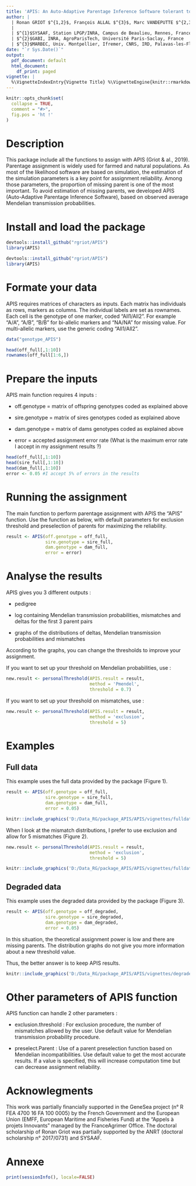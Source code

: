 ```yaml
---
title: 'APIS: An Auto-Adaptive Parentage Inference Software tolerant to missing parents'
author: |
  | Ronan GRIOT $^{1,2}$, François ALLAL $^{3}$, Marc VANDEPUTTE $^{2,3}$
  |
  | $^{1}$SYSAAF, Station LPGP/INRA, Campus de Beaulieu, Rennes, France
  | $^{2}$GABI, INRA, AgroParisTech, Université Paris-Saclay, France
  | $^{3}$MARBEC, Univ. Montpellier, Ifremer, CNRS, IRD, Palavas-les-Flots, France
date: "`r Sys.Date()`"
output:
  pdf_document: default
  html_document:
    df_print: paged
vignette: |
  %\VignetteIndexEntry{Vignette Title} %\VignetteEngine{knitr::rmarkdown} %\VignetteEncoding{UTF-8}
---
```


```r
knitr::opts_chunk$set(
  collapse = TRUE,
  comment = "#>",
  fig.pos = 'ht !'
)
```

# Description
This package include all the functions to assign with APIS (Griot & al., 2019).
Parentage assignment is widely used for farmed and natural populations. As most of the likelihood software are based on simulation, the estimation of the simulation parameters is a key point for assignment reliability. Among those parameters, the proportion of missing parent is one of the most important. To avoid estimation of missing parents, we developed APIS (Auto-Adaptive Parentage Inference Software), based on observed average Mendelian transmission probabilities.

# Install and load the package
```r
devtools::install_github("rgriot/APIS")
library(APIS)
```
```r
devtools::install_github("rgriot/APIS")
library(APIS)
```
# Formate your data
APIS requires matrices of characters as inputs.
Each matrix has individuals as rows, markers as columns. The individual labels are set as rownames. Each cell is the genotype of one marker, coded "All1/All2". For example "A/A", "A/B", "B/B" for bi-allelic markers and "NA/NA" for missing value. For multi-allelic markers, use the generic coding "All1/All2".

```r
data("genotype_APIS")

head(off_full[,1:10])
rownames(off_full[1:6,])
```

\newpage

# Prepare the inputs
APIS main function requires 4 inputs :

  * off.genotype = matrix of offspring genotypes coded as explained above
  
  * sire.genotype = matrix of sires genotypes coded as explained above
  
  * dam.genotype = matrix of dams genotypes coded as explained above
  
  * error = accepted assignment error rate (What is the maximum error rate I accept in my assignment results ?)

```r
head(off_full[,1:10])
head(sire_full[,1:10])
head(dam_full[,1:10])
error <- 0.05 #I accept 5% of errors in the results
```

# Running the assignment
The main function to perform parentage assignment with APIS the "APIS" function.
Use the function as below, with default parameters for exclusion threshold and preselection of parents for maximizing the reliability.

```r
result <- APIS(off.genotype = off_full,
               sire.genotype = sire_full,
               dam.genotype = dam_full,
               error = error)
```

# Analyse the results
APIS gives you 3 different outputs :
  
  * pedigree
  
  * log containing Mendelian transmission probabilities, mismatches and deltas for the first 3 parent pairs
  
  * graphs of the distributions of deltas, Mendelian transmission probabilities and mismatches

According to the graphs, you can change the thresholds to improve your assignment.

If you want to set up your threshold on Mendelian probabilities, use :

```r
new.result <- personalThreshold(APIS.result = result,
                                method = 'Pmendel',
                                threshold = 0.7)
```

If you want to set up your threshold on mismatches, use :

```r
new.result <- personalThreshold(APIS.result = result,
                                method = 'exclusion',
                                threshold = 5)
```

# Examples
## Full data
This example uses the full data provided by the package (Figure 1).

```r
result <- APIS(off.genotype = off_full,
               sire.genotype = sire_full,
               dam.genotype = dam_full,
               error = 0.05)
```
```r
knitr::include_graphics('D:/Data_RG/package_APIS/APIS/vignettes/fulldata_APIS.png')
```

When I look at the mismatch distributions, I prefer to use exclusion and allow for 5 mismatches (Figure 2).

```r
new.result <- personalThreshold(APIS.result = result,
                                method = 'exclusion',
                                threshold = 5)
```

\newpage

```r
knitr::include_graphics('D:/Data_RG/package_APIS/APIS/vignettes/fulldata_mismatch.png')
```

\newpage

## Degraded data
This example uses the degraded data provided by the package (Figure 3).

```r
result <- APIS(off.genotype = off_degraded,
               sire.genotype = sire_degraded,
               dam.genotype = dam_degraded,
               error = 0.05)
```
In this situation, the theoretical assignment power is low and there are missing parents.
The distribution graphs do not give you more information about a new threshold value.

Thus, the better answer is to keep APIS results.

```r
knitr::include_graphics('D:/Data_RG/package_APIS/APIS/vignettes/degradeddata_APIS.png')
```

# Other parameters of APIS function
APIS function can handle 2 other parameters :

  * exclusion.threshold : For exclusion procedure, the number of mismatches allowed by the user. Use default value for Mendelian transmission probability procedure.
  
  * preselect.Parent : Use of a parent preselection function based on Mendelian incompatibilities. Use default value to get the most accurate results. If a value is specified, this will increase computation time but can decrease assignment reliability.

# Acknowlegments
This work was partially financially supported in the GeneSea project (n° R FEA 4700 16 FA 100 0005) by the French Government and the European Union (EMFF, European Maritime and Fisheries Fund) at the "Appels à projets Innovants" managed by the FranceAgrimer Office. The doctoral scholarship of Ronan Griot was partially supported by the ANRT (doctoral scholarship n° 2017/0731) and SYSAAF.

# Annexe

```r
print(sessionInfo(), locale=FALSE)
```
